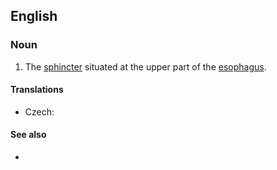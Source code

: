 ==English==
{{wikipedia}}

===Noun===
{{en-noun}}

# {{lb|en|anatomy}} The [[sphincter]] situated at the upper part of the [[esophagus]].

====Translations====
{{trans-top|sphincter}}
* Czech: {{t|cs|horní jícnový svěrač|m}}
{{trans-mid}}
{{trans-bottom}}

====See also====
* {{l|en|lower esophageal sphincter}}